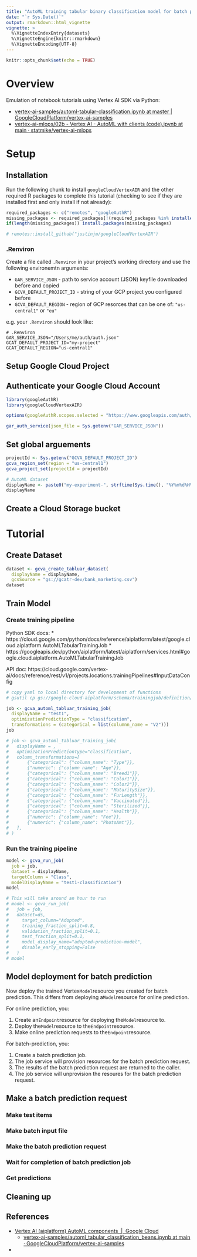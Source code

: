 ```yaml
---
title: "AutoML training tabular binary classification model for batch prediction¶"
date: "`r Sys.Date()`"
output: rmarkdown::html_vignette
vignette: >
  %\VignetteIndexEntry{datasets}
  %\VignetteEngine{knitr::rmarkdown}
  %\VignetteEncoding{UTF-8}
---
```


```r
knitr::opts_chunk$set(echo = TRUE)
```

# Overview

Emulation of notebook tutorials using Vertex AI SDK via Python: 

* [vertex-ai-samples/automl-tabular-classification.ipynb at master \| GoogleCloudPlatform/vertex-ai-samples](https://github.com/GoogleCloudPlatform/vertex-ai-samples/blob/master/notebooks/official/automl/automl-tabular-classification.ipynb)
* [vertex-ai-mlops/02b - Vertex AI - AutoML with clients (code).ipynb at main · statmike/vertex-ai-mlops](https://github.com/statmike/vertex-ai-mlops/blob/main/02b%20-%20Vertex%20AI%20-%20AutoML%20with%20clients%20(code).ipynb)


# Setup

## Installation

Run the following chunk to install `googleCloudVertexAIR` and the other required R packages to complete this tutorial (checking to see if they are installed first and only install if not already): 

```r
required_packages <- c("remotes", "googleAuthR")
missing_packages <- required_packages[!(required_packages %in% installed.packages()[,"Package"])]
if(length(missing_packages)) install.packages(missing_packages)

# remotes::install_github("justinjm/googleCloudVertexAIR")
``` 

### .Renviron

Create a file called `.Renviron` in your project's working directory and use the following environemtn arguments: 

* `GAR_SERVICE_JSON` - path to service account (JSON) keyfile downloaded before and copied 
* `GCVA_DEFAULT_PROJECT_ID` - string of your GCP project you configured before 
* `GCVA_DEFAULT_REGION` - region of GCP resorces that can be one of: `"us-central1"` or `"eu"` 

e.g. your `.Renviron` should look like: 

```
# .Renviron
GAR_SERVICE_JSON="/Users/me/auth/auth.json"
GCAT_DEFAULT_PROJECT_ID="my-project"
GCAT_DEFAULT_REGION="us-central1"
```

## Setup Google Cloud Project

## Authenticate your Google Cloud Account

```r
library(googleAuthR)
library(googleCloudVertexAIR)

options(googleAuthR.scopes.selected = "https://www.googleapis.com/auth/cloud-platform")

gar_auth_service(json_file = Sys.getenv("GAR_SERVICE_JSON"))
```

## Set global arguements

```r
projectId <- Sys.getenv("GCVA_DEFAULT_PROJECT_ID")
gcva_region_set(region = "us-central1")
gcva_project_set(projectId = projectId)

# AutoML dataset
displayName <- paste0("my-experiment-", strftime(Sys.time(), "%Y%m%d%H%M%S"))
displayName
```

## Create a Cloud Storage bucket

# Tutorial

## Create Dataset

```r
dataset <- gcva_create_tabluar_dataset(
  displayName = displayName,
  gcsSource = "gs://gcatr-dev/bank_marketing.csv")
dataset
```

## Train Model

### Create training pipeline

Python SDK docs: 
* https://cloud.google.com/python/docs/reference/aiplatform/latest/google.cloud.aiplatform.AutoMLTabularTrainingJob
* https://googleapis.dev/python/aiplatform/latest/aiplatform/services.html#google.cloud.aiplatform.AutoMLTabularTrainingJob

API doc: https://cloud.google.com/vertex-ai/docs/reference/rest/v1/projects.locations.trainingPipelines#InputDataConfig

```zsh
# copy yaml to local directory for development of functions
# gsutil cp gs://google-cloud-aiplatform/schema/trainingjob/definition/automl_tabular_1.0.0.yaml .
```


```r
job <- gcva_automl_tabluar_training_job(
  displayName = "test1",
  optimizationPredictionType = "classification",
  transformations = (categorical = list(columnn_name = "V2")))
job

# job <- gcva_automl_tabluar_training_job(
#   displayName = ,
#   optimizationPredictionType="classification",
#   column_transformations=[
#       {"categorical": {"column_name": "Type"}},
#       {"numeric": {"column_name": "Age"}},
#       {"categorical": {"column_name": "Breed1"}},
#       {"categorical": {"column_name": "Color1"}},
#       {"categorical": {"column_name": "Color2"}},
#       {"categorical": {"column_name": "MaturitySize"}},
#       {"categorical": {"column_name": "FurLength"}},
#       {"categorical": {"column_name": "Vaccinated"}},
#       {"categorical": {"column_name": "Sterilized"}},
#       {"categorical": {"column_name": "Health"}},
#       {"numeric": {"column_name": "Fee"}},
#       {"numeric": {"column_name": "PhotoAmt"}},
#   ],
# )

```


### Run the training pipeline


```r
model <- gcva_run_job(
  job = job,
  dataset = displayName,
  targetColumn = "Class",
  modelDisplayName = "test1-classification")
model

# This will take around an hour to run
# model <- gcva_run_job(
#   job = job,
#   dataset=ds,
#     target_column="Adopted",
#     training_fraction_split=0.8,
#     validation_fraction_split=0.1,
#     test_fraction_split=0.1,
#     model_display_name="adopted-prediction-model",
#     disable_early_stopping=False
#   )
# model 
```

## Model deployment for batch prediction

Now deploy the trained Vertex`Model`resource you created for batch prediction. This differs from deploying a`Model`resource for online prediction.

For online prediction, you:

1.  Create an`Endpoint`resource for deploying the`Model`resource to.
2.  Deploy the`Model`resource to the`Endpoint`resource.
3.  Make online prediction requests to the`Endpoint`resource.

For batch-prediction, you:

1.  Create a batch prediction job.
2.  The job service will provision resources for the batch prediction request.
3.  The results of the batch prediction request are returned to the caller.
4.  The job service will unprovision the resoures for the batch prediction request.

## Make a batch prediction request

### Make test items

### Make batch input file

### Make the batch prediction request

### Wait for completion of batch prediction job

### Get predictions

## Cleaning up


## References

* [Vertex AI (aiplatform) AutoML components  |  Google Cloud](https://cloud.google.com/vertex-ai/docs/pipelines/vertex-automl-component) 
  - [vertex-ai-samples/automl_tabular_classification_beans.ipynb at main · GoogleCloudPlatform/vertex-ai-samples](https://github.com/GoogleCloudPlatform/vertex-ai-samples/blob/main/notebooks/official/pipelines/automl_tabular_classification_beans.ipynb)
- 
